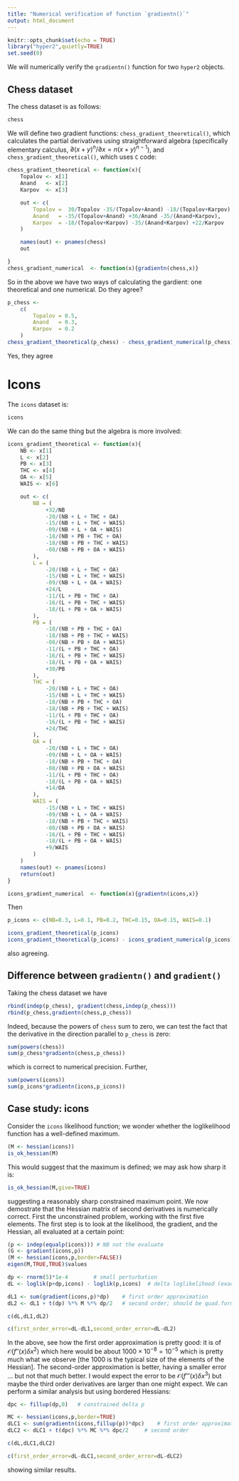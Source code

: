 ```yaml
---
title: "Numerical verification of function `gradientn()`"
output: html_document
---
```


```r
knitr::opts_chunk$set(echo = TRUE)
library("hyper2",quietly=TRUE)
set.seed(0)
```

We will numerically verify the `gradientn()` function for two `hyper2`
objects.  

## Chess dataset

The chess dataset is as follows:

```r
chess
```

We will define two gradient functions: `chess_gradient_theoretical()`,
which calculates the partial derivatives using straightforward algebra
(specifically elementary calculus, $\partial(x+y)^n/\partial
x=n(x+y)^{n-1}$), and `chess_gradient_theoretical()`, which uses `C` code:

```r
chess_gradient_theoretical <- function(x){
    Topalov <- x[1]
    Anand   <- x[2]
    Karpov  <- x[3]

    out <- c(
        Topalov =  30/Topalov -35/(Topalov+Anand) -18/(Topalov+Karpov),
        Anand   = -35/(Topalov+Anand) +36/Anand -35/(Anand+Karpov),
        Karpov  = -18/(Topalov+Karpov) -35/(Anand+Karpov) +22/Karpov
    )

    names(out) <- pnames(chess)
    out

}
chess_gradient_numerical  <- function(x){gradientn(chess,x)}
```

So in the above we have two ways of calculating the gardient: one
theoretical and one numerical.  Do they agree?


```r
p_chess <- 
	c(
		Topalov = 0.5,
		Anand   = 0.3,
		Karpov  = 0.2
	)
chess_gradient_theoretical(p_chess) - chess_gradient_numerical(p_chess)
```

Yes, they agree


# Icons

The `icons` dataset is:


```r
icons
```

We can do the same thing but the algebra is more involved:


```r
icons_gradient_theoretical <- function(x){
    NB <- x[1]
    L <- x[2]
    PB <- x[3]
    THC <- x[4]
    OA <- x[5]
    WAIS <- x[6]

	out <- c(
		NB = (
			+32/NB
            -20/(NB + L + THC + OA)
            -15/(NB + L + THC + WAIS)
            -09/(NB + L + OA + WAIS)
            -18/(NB + PB + THC + OA)
            -18/(NB + PB + THC + WAIS)
            -08/(NB + PB + OA + WAIS)
        ),
        L = (
            -20/(NB + L + THC + OA)
            -15/(NB + L + THC + WAIS)
            -09/(NB + L + OA + WAIS)
            +24/L
            -11/(L + PB + THC + OA)
            -16/(L + PB + THC + WAIS)
            -18/(L + PB + OA + WAIS)
        ),
        PB = (
            -18/(NB + PB + THC + OA)
            -18/(NB + PB + THC + WAIS)
            -08/(NB + PB + OA + WAIS)
            -11/(L + PB + THC + OA)
            -16/(L + PB + THC + WAIS)
            -18/(L + PB + OA + WAIS)
            +30/PB
        ),
        THC = (
            -20/(NB + L + THC + OA)
            -15/(NB + L + THC + WAIS)
            -18/(NB + PB + THC + OA)
            -18/(NB + PB + THC + WAIS)
            -11/(L + PB + THC + OA)
            -16/(L + PB + THC + WAIS)
            +24/THC
        ),
        OA = (
            -20/(NB + L + THC + OA)
            -09/(NB + L + OA + WAIS)
            -18/(NB + PB + THC + OA)
            -08/(NB + PB + OA + WAIS)
            -11/(L + PB + THC + OA)
            -18/(L + PB + OA + WAIS)
            +14/OA
        ),
        WAIS = (
            -15/(NB + L + THC + WAIS)
            -09/(NB + L + OA + WAIS)
            -18/(NB + PB + THC + WAIS)
            -08/(NB + PB + OA + WAIS)
            -16/(L + PB + THC + WAIS)
            -18/(L + PB + OA + WAIS)
            +9/WAIS
        )
    )
	names(out) <- pnames(icons)
	return(out)
}

icons_gradient_numerical  <- function(x){gradientn(icons,x)}
```

Then 

```r
p_icons <- c(NB=0.3, L=0.1, PB=0.2, THC=0.15, OA=0.15, WAIS=0.1)
```

```r
icons_gradient_theoretical(p_icons)
icons_gradient_theoretical(p_icons) - icons_gradient_numerical(p_icons)
```

also agreeing.

## Difference between `gradientn()` and `gradient()`


Taking the chess dataset we have

```r
rbind(indep(p_chess), gradient(chess,indep(p_chess)))
rbind(p_chess,gradientn(chess,p_chess))
```

Indeed, because the powers of `chess` sum to zero, we can test the
fact that the derivative in the direction parallel to `p_chess` is
zero:

```r
sum(powers(chess))
sum(p_chess*gradientn(chess,p_chess))
```

which is correct to numerical precision.  Further, 

```r
sum(powers(icons))
sum(p_icons*gradientn(icons,p_icons))
```


## Case study: icons

Consider the `icons` likelihood function; we wonder whether the
loglikelihood function has a well-defined maximum.

```r
(M <- hessian(icons))
is_ok_hessian(M)
```

This would suggest that the maximum is defined; we may ask how sharp
it is:

```r
is_ok_hessian(M,give=TRUE)
```

suggesting a reasonably sharp constrained maximum point.  We now
demostrate that the Hessian matrix of second derivatives is
numerically correct.  First the unconstrained problem, working with
the first five elements.  The first step is to look at the likelihood,
the gradient, and the Hessian, all evaluated at a certain point:

```r
(p <- indep(equalp(icons))) # NB not the evaluate
(G <- gradient(icons,p))
(M <- hessian(icons,p,border=FALSE))
eigen(M,TRUE,TRUE)$values
```

```r
dp <- rnorm(5)*1e-4        # small perturbation
dL <- loglik(p+dp,icons) - loglik(p,icons)  # delta loglikelihood (exact)

dL1 <- sum(gradient(icons,p)*dp)    # first order approximation
dL2 <- dL1 + t(dp) %*% M %*% dp/2   # second order; should be quad.form(dp,M)

c(dL,dL1,dL2)

c(first_order_error=dL-dL1,second_order_error=dL-dL2)

```

In the above, see how the first order approximation is pretty good: it
is of ${\mathcal O}(f''(x)\delta x^2)$ which here would be about
$1000\times 10^{-8}=10^{-5}$ which is pretty much what we observe [the
1000 is the typical size of the elements of the Hessian].  The
second-order approximation is better, having a smaller error ... but
not that much better.  I would expect the error to be ${\mathcal
O}(f'''(x)\delta x^3)$ but maybe the third order derivatives are
larger than one might expect.  We can perform a similar analysis but
using bordered Hessians:

```r

dpc <- fillup(dp,0)   # constrained delta p

MC <- hessian(icons,p,border=TRUE)
dLC1 <- sum(gradientn(icons,fillup(p))*dpc)    # first order approximation
dLC2 <- dLC1 + t(dpc) %*% MC %*% dpc/2     # second order

c(dL,dLC1,dLC2)

c(first_order_error=dL-dLC1,second_order_error=dL-dLC2)

```


showing similar results.


